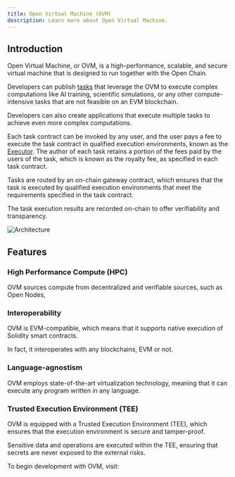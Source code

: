 ```yaml
---
title: Open Virtual Machine (OVM)
description: Learn more about Open Virtual Machine.
---
```


## Introduction

Open Virtual Machine, or OVM, is a high-performance, scalable, and secure virtual machine that is designed to run together with the Open Chain.

Developers can publish [tasks](./task) that leverage the OVM to execute complex computations like AI training, scientific simulations, or any other compute-intensive tasks that are not feasible on an EVM blockchain.

Developers can also create applications that execute multiple tasks to achieve even more complex computations.

Each task contract can be invoked by any user, and the user pays a fee to execute the task contract in qualified execution environments, known as the [Executor](./executor).
The author of each task retains a portion of the fees paid by the users of the task, which is known as the royalty fee, as specified in each task contract.

Tasks are routed by an on-chain gateway contract, which ensures that the task is executed by qualified execution environments that meet the requirements specified in the task contract.

The task execution results are recorded on-chain to offer verifiability and transparency.

![Architecture](./assets/architecture.png)

## Features

### High Performance Compute (HPC)

OVM sources compute from decentralized and verifiable sources, such as Open Nodes, 

### Interoperability

OVM is EVM-compatible, which means that it supports native execution of Solidity smart contracts.

In fact, it interoperates with any blockchains, EVM or not.

### Language-agnostism

OVM employs state-of-the-art virtualization technology, meaning that it can execute any program written in any language.

### Trusted Execution Environment (TEE)

OVM is equipped with a Trusted Execution Environment (TEE), which ensures that the execution environment is secure and tamper-proof.

Sensitive data and operations are executed within the TEE, ensuring that secrets are never exposed to the external risks.

To begin development with OVM, visit:

<Card title="OVM Task" href="/guide/openchain/ovm/task"/>
